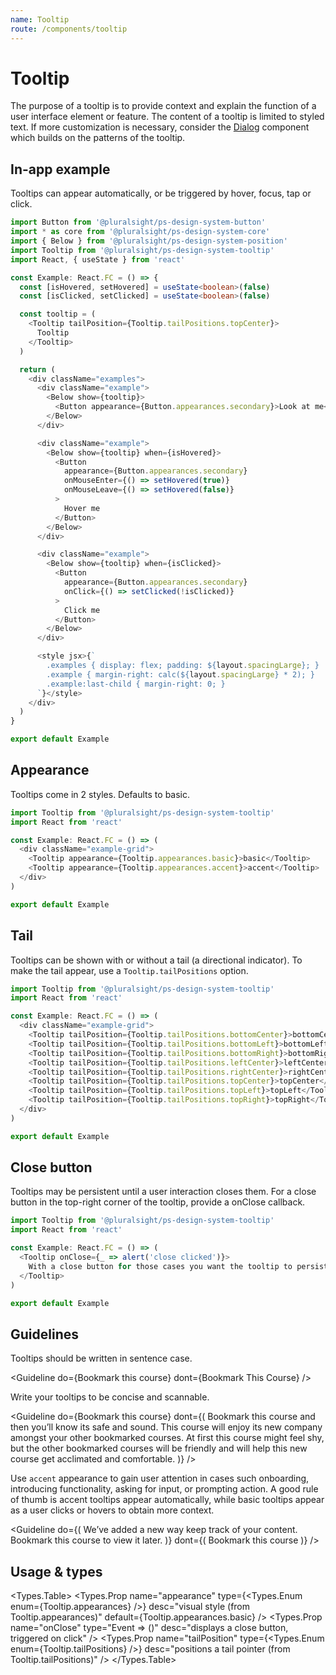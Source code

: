 ```yaml
---
name: Tooltip
route: /components/tooltip
---
```




# Tooltip

<Intro>
  The purpose of a tooltip is to provide context and explain the function of a user interface element or feature. The content of a tooltip is limited to styled text. If more customization is necessary, consider the <A href="/components/dialog">Dialog</A> component which builds on the patterns of the tooltip.
</Intro>

## In-app example

Tooltips can appear automatically, or be triggered by hover, focus, tap or click.

```typescript
import Button from '@pluralsight/ps-design-system-button'
import * as core from '@pluralsight/ps-design-system-core'
import { Below } from '@pluralsight/ps-design-system-position'
import Tooltip from '@pluralsight/ps-design-system-tooltip'
import React, { useState } from 'react'

const Example: React.FC = () => {
  const [isHovered, setHovered] = useState<boolean>(false)
  const [isClicked, setClicked] = useState<boolean>(false)

  const tooltip = (
    <Tooltip tailPosition={Tooltip.tailPositions.topCenter}>
      Tooltip
    </Tooltip>
  )

  return (
    <div className="examples">
      <div className="example">
        <Below show={tooltip}>
          <Button appearance={Button.appearances.secondary}>Look at me</Button>
        </Below>
      </div>

      <div className="example">
        <Below show={tooltip} when={isHovered}>
          <Button
            appearance={Button.appearances.secondary}
            onMouseEnter={() => setHovered(true)}
            onMouseLeave={() => setHovered(false)}
          >
            Hover me
          </Button>
        </Below>
      </div>

      <div className="example">
        <Below show={tooltip} when={isClicked}>
          <Button
            appearance={Button.appearances.secondary}
            onClick={() => setClicked(!isClicked)}
          >
            Click me
          </Button>
        </Below>
      </div>

      <style jsx>{`
        .examples { display: flex; padding: ${layout.spacingLarge}; }
        .example { margin-right: calc(${layout.spacingLarge} * 2); }
        .example:last-child { margin-right: 0; }
      `}</style>
    </div>
  )
}

export default Example
```

## Appearance

Tooltips come in 2 styles. Defaults to basic.

```typescript
import Tooltip from '@pluralsight/ps-design-system-tooltip'
import React from 'react'

const Example: React.FC = () => (
  <div className="example-grid">
    <Tooltip appearance={Tooltip.appearances.basic}>basic</Tooltip>
    <Tooltip appearance={Tooltip.appearances.accent}>accent</Tooltip>
  </div>
)

export default Example
```

## Tail

Tooltips can be shown with or without a tail (a directional indicator). To make the tail appear, use a `Tooltip.tailPositions` option.

```typescript
import Tooltip from '@pluralsight/ps-design-system-tooltip'
import React from 'react'

const Example: React.FC = () => (
  <div className="example-grid">
    <Tooltip tailPosition={Tooltip.tailPositions.bottomCenter}>bottomCenter</Tooltip>
    <Tooltip tailPosition={Tooltip.tailPositions.bottomLeft}>bottomLeft</Tooltip>
    <Tooltip tailPosition={Tooltip.tailPositions.bottomRight}>bottomRight</Tooltip>
    <Tooltip tailPosition={Tooltip.tailPositions.leftCenter}>leftCenter</Tooltip>
    <Tooltip tailPosition={Tooltip.tailPositions.rightCenter}>rightCenter</Tooltip>
    <Tooltip tailPosition={Tooltip.tailPositions.topCenter}>topCenter</Tooltip>
    <Tooltip tailPosition={Tooltip.tailPositions.topLeft}>topLeft</Tooltip>
    <Tooltip tailPosition={Tooltip.tailPositions.topRight}>topRight</Tooltip>
  </div>
)

export default Example
```

## Close button

Tooltips may be persistent until a user interaction closes them. For a close button in the top-right corner of the tooltip, provide a onClose callback.

```typescript
import Tooltip from '@pluralsight/ps-design-system-tooltip'
import React from 'react'

const Example: React.FC = () => (
  <Tooltip onClose={_ => alert('close clicked')}>
    With a close button for those cases you want the tooltip to persist until closed.
  </Tooltip>
)

export default Example
```

## Guidelines

Tooltips should be written in sentence case.

<Guideline
  do={<TooltipGuideline>Bookmark this course</TooltipGuideline>}
  dont={<TooltipGuideline>Bookmark This Course</TooltipGuideline>}
/>

Write your tooltips to be concise and scannable.

<Guideline
  do={<TooltipGuideline>Bookmark this course</TooltipGuideline>}
  dont={(
    <TooltipGuideline>
      Bookmark this course and then you’ll know its safe and sound. This course
      will enjoy its new company amongst your other bookmarked courses. At first
      this course might feel shy, but the other bookmarked courses will be
      friendly and will help this new course get acclimated and comfortable.
    </TooltipGuideline>
  )}
/>

Use `accent` appearance to gain user attention in cases such onboarding, introducing functionality, asking for input, or prompting action. A good rule of thumb is accent tooltips appear automatically, while basic tooltips appear as a user clicks or hovers to obtain more context.

<Guideline
  do={(
    <TooltipGuideline appearance={Tooltip.appearances.accent}>
      We’ve added a new way keep track of your content. Bookmark this course to
      view it later.
    </TooltipGuideline>
  )}
  dont={(
    <TooltipGuideline appearance={Tooltip.appearances.accent}>
      Bookmark this course
    </TooltipGuideline>
  )}
/>

## Usage & types

<Usage
  install="npm install @pluralsight/ps-design-system-tooltip"
  import="import Tooltip from '@pluralsight/ps-design-system-tooltip"
  packageName="tooltip"
/>

<Types.Table>
  <Types.Prop
    name="appearance"
    type={<Types.Enum enum={Tooltip.appearances} />}
    desc="visual style (from Tooltip.appearances)"
    default={Tooltip.appearances.basic}
  />
  <Types.Prop
    name="onClose"
    type="Event => ()"
    desc="displays a close button, triggered on click"
  />
  <Types.Prop
    name="tailPosition"
    type={<Types.Enum enum={Tooltip.tailPositions} />}
    desc="positions a tail pointer (from Tooltip.tailPositions)"
  />
</Types.Table>

